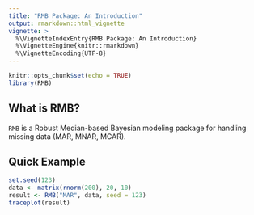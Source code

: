 ```yaml
---
title: "RMB Package: An Introduction"
output: rmarkdown::html_vignette
vignette: >
  %\VignetteIndexEntry{RMB Package: An Introduction}
  %\VignetteEngine{knitr::rmarkdown}
  %\VignetteEncoding{UTF-8}
---
```


```r
knitr::opts_chunk$set(echo = TRUE)
library(RMB)
```

## What is RMB?

`RMB` is a Robust Median-based Bayesian modeling package for handling missing data (MAR, MNAR, MCAR).

## Quick Example

```r
set.seed(123)
data <- matrix(rnorm(200), 20, 10)
result <- RMB("MAR", data, seed = 123)
traceplot(result)
```
